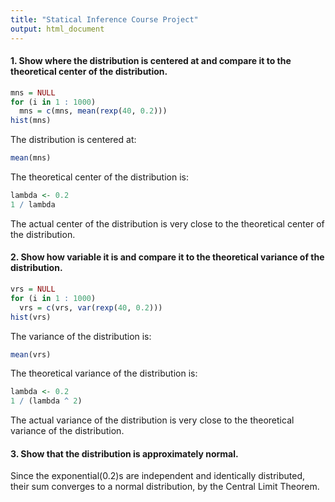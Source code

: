 ```yaml
---
title: "Statical Inference Course Project"
output: html_document
---
```


#### 1. Show where the distribution is centered at and compare it to the theoretical center of the distribution.

```r
mns = NULL
for (i in 1 : 1000)
  mns = c(mns, mean(rexp(40, 0.2)))
hist(mns)
```

The distribution is centered at:
```r
mean(mns)
```

The theoretical center of the distribution is:
```r
lambda <- 0.2
1 / lambda
```

The actual center of the distribution is very close to the theoretical center of the distribution.

#### 2. Show how variable it is and compare it to the theoretical variance of the distribution.

```r
vrs = NULL
for (i in 1 : 1000)
  vrs = c(vrs, var(rexp(40, 0.2)))
hist(vrs)
```

The variance of the distribution is:
```r
mean(vrs)
```

The theoretical variance of the distribution is:
```r
lambda <- 0.2
1 / (lambda ^ 2)
```

The actual variance of the distribution is very close to the theoretical variance of the distribution.

#### 3. Show that the distribution is approximately normal.

Since the exponential(0.2)s are independent and identically distributed, their sum converges to a normal distribution, by the Central Limit Theorem.